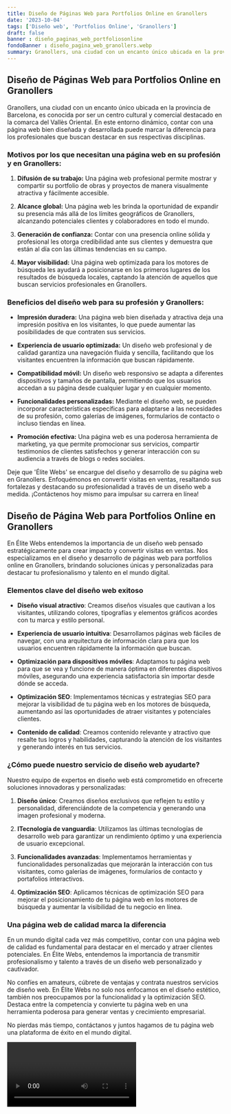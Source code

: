 ```yaml
---
title: Diseño de Páginas Web para Portfolios Online en Granollers
date: '2023-10-04'
tags: ['Diseño web', 'Portfolios Online', 'Granollers']
draft: false
banner : diseño_paginas_web_portfoliosonline
fondoBanner : diseño_pagina_web_granollers.webp
summary: Granollers, una ciudad con un encanto único ubicada en la provincia de Barcelona, es conocida por ser un centro cultural y comercial destacado en la comarca del Vallès Oriental. En este entorno dinámico, contar con una página web bien diseñada y desarrollada puede marcar la diferencia para los profesionales que buscan destacar en sus respectivas disciplinas.
---
```


## Diseño de Páginas Web para Portfolios Online en Granollers

Granollers, una ciudad con un encanto único ubicada en la provincia de Barcelona, es conocida por ser un centro cultural y comercial destacado en la comarca del Vallès Oriental. En este entorno dinámico, contar con una página web bien diseñada y desarrollada puede marcar la diferencia para los profesionales que buscan destacar en sus respectivas disciplinas.

### Motivos por los que necesitan una página web en su profesión y en Granollers:

1. **Difusión de su trabajo:** Una página web profesional permite mostrar y compartir su portfolio de obras y proyectos de manera visualmente atractiva y fácilmente accesible.

2. **Alcance global:** Una página web les brinda la oportunidad de expandir su presencia más allá de los límites geográficos de Granollers, alcanzando potenciales clientes y colaboradores en todo el mundo.

3. **Generación de confianza:** Contar con una presencia online sólida y profesional les otorga credibilidad ante sus clientes y demuestra que están al día con las últimas tendencias en su campo.

4. **Mayor visibilidad:** Una página web optimizada para los motores de búsqueda les ayudará a posicionarse en los primeros lugares de los resultados de búsqueda locales, captando la atención de aquellos que buscan servicios profesionales en Granollers.

### Beneficios del diseño web para su profesión y Granollers:

- **Impresión duradera:** Una página web bien diseñada y atractiva deja una impresión positiva en los visitantes, lo que puede aumentar las posibilidades de que contraten sus servicios.

- **Experiencia de usuario optimizada:** Un diseño web profesional y de calidad garantiza una navegación fluida y sencilla, facilitando que los visitantes encuentren la información que buscan rápidamente.

- **Compatibilidad móvil:** Un diseño web responsivo se adapta a diferentes dispositivos y tamaños de pantalla, permitiendo que los usuarios accedan a su página desde cualquier lugar y en cualquier momento.

- **Funcionalidades personalizadas:** Mediante el diseño web, se pueden incorporar características específicas para adaptarse a las necesidades de su profesión, como galerías de imágenes, formularios de contacto o incluso tiendas en línea.

- **Promoción efectiva:** Una página web es una poderosa herramienta de marketing, ya que permite promocionar sus servicios, compartir testimonios de clientes satisfechos y generar interacción con su audiencia a través de blogs o redes sociales.

Deje que 'Élite Webs' se encargue del diseño y desarrollo de su página web en Granollers. Enfoquémonos en convertir visitas en ventas, resaltando sus fortalezas y destacando su profesionalidad a través de un diseño web a medida. ¡Contáctenos hoy mismo para impulsar su carrera en línea!

<GifSeo />

<Cta />

## **Diseño de Página Web para Portfolios Online en Granollers**

En Élite Webs entendemos la importancia de un diseño web pensado estratégicamente para crear impacto y convertir visitas en ventas. Nos especializamos en el diseño y desarrollo de páginas web para portfolios online en Granollers, brindando soluciones únicas y personalizadas para destacar tu profesionalismo y talento en el mundo digital.

### **Elementos clave del diseño web exitoso**

- **Diseño visual atractivo**: Creamos diseños visuales que cautivan a los visitantes, utilizando colores, tipografías y elementos gráficos acordes con tu marca y estilo personal.

- **Experiencia de usuario intuitiva**: Desarrollamos páginas web fáciles de navegar, con una arquitectura de información clara para que los usuarios encuentren rápidamente la información que buscan.

- **Optimización para dispositivos móviles**: Adaptamos tu página web para que se vea y funcione de manera óptima en diferentes dispositivos móviles, asegurando una experiencia satisfactoria sin importar desde dónde se acceda.

- **Optimización SEO**: Implementamos técnicas y estrategias SEO para mejorar la visibilidad de tu página web en los motores de búsqueda, aumentando así las oportunidades de atraer visitantes y potenciales clientes.

- **Contenido de calidad**: Creamos contenido relevante y atractivo que resalte tus logros y habilidades, capturando la atención de los visitantes y generando interés en tus servicios.

### **¿Cómo puede nuestro servicio de diseño web ayudarte?**

Nuestro equipo de expertos en diseño web está comprometido en ofrecerte soluciones innovadoras y personalizadas:

1. **Diseño único**: Creamos diseños exclusivos que reflejen tu estilo y personalidad, diferenciándote de la competencia y generando una imagen profesional y moderna.

2. **ITecnología de vanguardia**: Utilizamos las últimas tecnologías de desarrollo web para garantizar un rendimiento óptimo y una experiencia de usuario excepcional.

3. **Funcionalidades avanzadas**: Implementamos herramientas y funcionalidades personalizadas que mejorarán la interacción con tus visitantes, como galerías de imágenes, formularios de contacto y portafolios interactivos.

4. **Optimización SEO**: Aplicamos técnicas de optimización SEO para mejorar el posicionamiento de tu página web en los motores de búsqueda y aumentar la visibilidad de tu negocio en línea.

### **Una página web de calidad marca la diferencia**

En un mundo digital cada vez más competitivo, contar con una página web de calidad es fundamental para destacar en el mercado y atraer clientes potenciales. En Élite Webs, entendemos la importancia de transmitir profesionalismo y talento a través de un diseño web personalizado y cautivador.

No confíes en amateurs, cúbrete de ventajas y contrata nuestros servicios de diseño web. En Élite Webs no solo nos enfocamos en el diseño estético, también nos preocupamos por la funcionalidad y la optimización SEO. Destaca entre la competencia y convierte tu página web en una herramienta poderosa para generar ventas y crecimiento empresarial.

No pierdas más tiempo, contáctanos y juntos hagamos de tu página web una plataforma de éxito en el mundo digital.

<Video />

<CtaBot job='Portfolios Online' city='Granollers'/>

<Gmaps query='Granollers+españa+maps' />